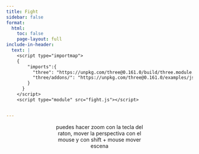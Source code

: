 ```yaml
---
title: Fight
sidebar: false
format:
  html:
    toc: false
    page-layout: full
include-in-header:
  text: |
    <script type="importmap">
    {
        "imports":{
          "three": "https://unpkg.com/three@0.161.0/build/three.module.js",
          "three/addons/": "https://unpkg.com/three@0.161.0/examples/jsm/"
        }
      }
    </script>
    <script type="module" src="fight.js"></script>


---
```



<div id="canvas" style="width:50%; margin:0 auto;">

<p style="text-align: center;">puedes hacer zoom con la tecla del raton, mover la perspectiva con el mouse y con shift + mouse mover escena
</p>

</div>

